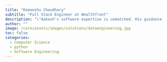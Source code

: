 ```yaml
---
title: "Himanshu Chaudhary"
subtitle: "Full Stack Engineer at Wealthfront"
description: "\"Aakash's software expertise is unmatched. His guidance transformed our development process and boosted efficiency. Highly recommended!\""
author: ""
image: /core/assets/images/solutions/dataengineering.jpg
toc: false
categories:
  - Computer Science
  - python
  - Software Engineering
---
```


